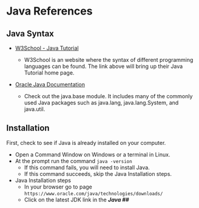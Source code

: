 # Java References

## Java Syntax

- [W3School - Java Tutorial](https://www.w3schools.com/java/default.asp)
  - W3School is an website where the syntax of different programming languages
    can be found.  The link above will bring up their Java Tutorial home page.

- [Oracle Java Documentation ](https://docs.oracle.com/en/java/javase/24/docs/api/index.html)
  - Check out the java.base module.  It includes many of the commonly used Java packages
    such as java.lang, java.lang.System, and java.util.

## Installation

First, check to see if Java is already installed on your computer.  

- Open a Command Window on Windows or a terminal in Linux.
- At the prompt run the command `java -version `
  - If this command fails, you will need to install Java.
  - If this command succeeds, skip the Java Installation steps.
- Java Installation steps
  - In your browser go to page `https://www.oracle.com/java/technologies/downloads/`
  - Click on the latest JDK link in the ***Java ##***